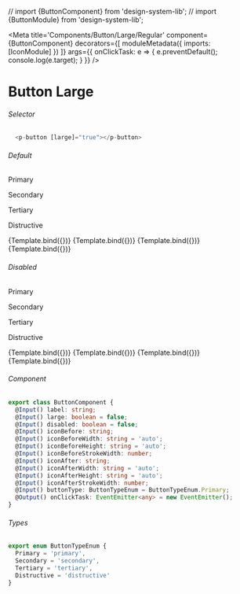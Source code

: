 // import {ButtonComponent} from 'design-system-lib';
// import {ButtonModule} from 'design-system-lib';

<Meta title='Components/Button/Large/Regular'
  component={ButtonComponent}
  decorators={[
    moduleMetadata({
      imports: [IconModule]
    })
  ]}
  args={{ onClickTask: e => {
        e.preventDefault();
        console.log(e.target);
      } }}
/>


# Button Large

###### Selector
```ts
  <p-button [large]="true"></p-button>
```

###### Default
<Canvas>
  <p className="story-title">Primary</p>
  <p className="story-title">Secondary</p>
  <p className="story-title">Tertiary</p>
  <p className="story-title">Distructive</p>
  <Story name="Primary"
    args={{
      label: 'Label',
      large: true,
      buttonType: ButtonTypeEnum.Primary
    }}>
    {Template.bind({})}
  </Story>
  <Story name="Secondary"
    args={{
      label: 'Label',
      large: true,
      buttonType: ButtonTypeEnum.Secondary
    }}>
    {Template.bind({})}
  </Story>
  <Story name="Tertiary"
    args={{
      label: 'Label',
      large: true,
      buttonType: ButtonTypeEnum.Tertiary
    }}>
    {Template.bind({})}
  </Story>
  <Story name="Distructive"
      args={{
        label: 'Label',
        large: true,
        buttonType: ButtonTypeEnum.Distructive
      }}>
      {Template.bind({})}
    </Story>
</Canvas>

###### Disabled
<Canvas>
  <p className="story-title">Primary</p>
  <p className="story-title">Secondary</p>
  <p className="story-title">Tertiary</p>
  <p className="story-title">Distructive</p>
  <Story name="Primary Disabled"
    args={{
      label: 'Label',
      large: true,
      disabled: true,
      buttonType: ButtonTypeEnum.Primary
    }}>
    {Template.bind({})}
  </Story>
  <Story name="Secondary Disabled"
    args={{
      label: 'Label',
      large: true,
      disabled: true,
      buttonType: ButtonTypeEnum.Secondary
    }}>
    {Template.bind({})}
  </Story>
  <Story name="Tertiary Disabled"
    args={{
      label: 'Label',
      large: true,
      disabled: true,
      buttonType: ButtonTypeEnum.Tertiary
    }}>
    {Template.bind({})}
  </Story>
  <Story name="Distructive Disabled"
      args={{
        label: 'Label',
        large: true,
        disabled: true,
        buttonType: ButtonTypeEnum.Distructive
      }}>
      {Template.bind({})}
    </Story>
</Canvas>

###### Component
```ts
export class ButtonComponent {
  @Input() label: string;
  @Input() large: boolean = false;
  @Input() disabled: boolean = false;
  @Input() iconBefore: string;
  @Input() iconBeforeWidth: string = 'auto';
  @Input() iconBeforeHeight: string = 'auto';
  @Input() iconBeforeStrokeWidth: number;
  @Input() iconAfter: string;
  @Input() iconAfterWidth: string = 'auto';
  @Input() iconAfterHeight: string = 'auto';
  @Input() iconAfterStrokeWidth: number;
  @Input() buttonType: ButtonTypeEnum = ButtonTypeEnum.Primary;
  @Output() onClickTask: EventEmitter<any> = new EventEmitter();
}
```

###### Types
```ts
export enum ButtonTypeEnum {
  Primary = 'primary',
  Secondary = 'secondary',
  Tertiary = 'tertiary',
  Distructive = 'distructive'
}
```
